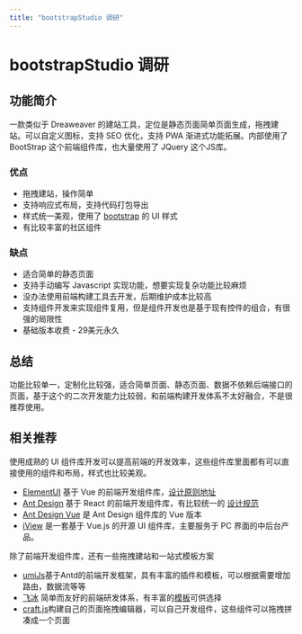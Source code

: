 ```yaml
---
title: "bootstrapStudio 调研"
---
```

# bootstrapStudio 调研


## 功能简介
一款类似于 Dreaweaver 的建站工具，定位是静态页面简单页面生成，拖拽建站。可以自定义图标，支持 SEO 优化，支持 PWA 渐进式功能拓展。内部使用了 BootStrap 这个前端组件库，也大量使用了 JQuery 这个JS库。

### 优点
- 拖拽建站，操作简单
- 支持响应式布局，支持代码打包导出
- 样式统一美观，使用了 [bootstrap](https://www.bootcss.com/) 的 UI 样式
- 有比较丰富的社区组件


### 缺点
- 适合简单的静态页面
- 支持手动编写 Javascript 实现功能，想要实现复杂功能比较麻烦
- 没办法使用前端构建工具去开发，后期维护成本比较高
- 支持组件开发来实现组件复用，但是组件开发也是基于现有控件的组合，有很强的局限性
- 基础版本收费 - 29美元永久

## 总结
功能比较单一，定制化比较强，适合简单页面、静态页面、数据不依赖后端接口的页面，基于这个的二次开发能力比较弱，和前端构建开发体系不太好融合，不是很推荐使用。

## 相关推荐
使用成熟的 UI 组件库开发可以提高前端的开发效率，这些组件库里面都有可以直接使用的组件和布局，样式也比较美观。
- [ElementUI](https://element.eleme.io/#/zh-CN) 基于 Vue 的前端开发组件库，[设计原则地址](https://element.eleme.io/#/zh-CN/guide/design)
- [Ant Design](https://ant.design/index-cn) 基于 React 的前端开发组件库，有比较统一的 [设计规范](https://ant.design/docs/spec/introduce-cn)
- [Ant Design Vue](https://www.antdv.com/docs/vue/introduce-cn/) 是 Ant Design 组件库的 Vue 版本
- [iView](http://v1.iviewui.com/docs/guide/introduce) 是一套基于 Vue.js 的开源 UI 组件库，主要服务于 PC 界面的中后台产品。

除了前端开发组件库，还有一些拖拽建站和一站式模板方案
- [umiJs](https://umijs.org/zh-CN/plugins/plugin-qiankun)基于Antd的前端开发框架，具有丰富的插件和模板，可以根据需要增加路由，数据流等等
- [飞冰](https://ice.work/) 简单而友好的前端研发体系，有丰富的[模板](https://ice.work/scaffold)可供选择
- [craft.js](https://github.com/prevwong/craft.js)构建自己的页面拖拽编辑器，可以自己开发组件，这些组件可以拖拽拼凑成一个页面
